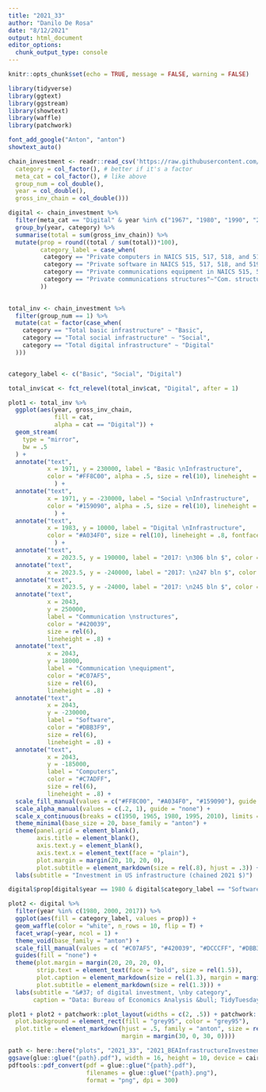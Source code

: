 ```yaml
---
title: "2021_33"
author: "Danilo De Rosa"
date: "8/12/2021"
output: html_document
editor_options:
  chunk_output_type: console
---
```


```r
knitr::opts_chunk$set(echo = TRUE, message = FALSE, warning = FALSE)
```

```r
library(tidyverse)
library(ggtext)
library(ggstream)
library(showtext)
library(waffle)
library(patchwork)

font_add_google("Anton", "anton")
showtext_auto()
```


```r
chain_investment <- readr::read_csv('https://raw.githubusercontent.com/rfordatascience/tidytuesday/master/data/2021/2021-08-10/chain_investment.csv', col_types = list(
  category = col_factor(), # better if it's a factor
  meta_cat = col_factor(), # like above
  group_num = col_double(),
  year = col_double(),
  gross_inv_chain = col_double()))

```

```r
digital <- chain_investment %>%
  filter(meta_cat == "Digital" & year %in% c("1967", "1980", "1990", "2000", "2010", "2017")) %>% 
  group_by(year, category) %>% 
  summarise(total = sum(gross_inv_chain)) %>%
  mutate(prop = round((total / sum(total))*100), 
         category_label = case_when(
          category == "Private computers in NAICS 515, 517, 518, and 519"~"Computers",
          category == "Private software in NAICS 515, 517, 518, and 519"~"Software",
          category == "Private communications equipment in NAICS 515, 517, 518, and 519"~"Com. equipment",
          category == "Private communications structures"~"Com. structures"
         ))
  
```

```r
total_inv <- chain_investment %>% 
  filter(group_num == 1) %>% 
  mutate(cat = factor(case_when(
    category == "Total basic infrastructure" ~ "Basic", 
    category == "Total social infrastructure" ~ "Social",
    category == "Total digital infrastructure" ~ "Digital"
  ))) 


category_label <- c("Basic", "Social", "Digital")

total_inv$cat <- fct_relevel(total_inv$cat, "Digital", after = 1)

plot1 <- total_inv %>% 
  ggplot(aes(year, gross_inv_chain, 
             fill = cat, 
             alpha = cat == "Digital")) + 
  geom_stream(
    type = "mirror", 
    bw = .5
  ) +
  annotate("text", 
           x = 1971, y = 230000, label = "Basic \nInfrastructure", 
           color = "#FF8C00", alpha = .5, size = rel(10), lineheight = .7, fontface = "italic", angle = 8
             ) +
  annotate("text", 
           x = 1971, y = -230000, label = "Social \nInfrastructure", 
           color = "#159090", alpha = .5, size = rel(10), lineheight = .7, fontface = "italic", angle = -8
             ) +
  annotate("text", 
           x = 1983, y = 10000, label = "Digital \nInfrastructure", 
           color = "#A034F0", size = rel(10), lineheight = .8, fontface = "italic"
             ) +
  annotate("text", 
           x = 2023.5, y = 190000, label = "2017: \n306 bln $", color = "#FF8C00", size = rel(6), lineheight = .8, alpha = .5) + 
  annotate("text", 
           x = 2023.5, y = -240000, label = "2017: \n247 bln $", color = "#159090", size = rel(6), lineheight = .8, alpha = .5) + 
  annotate("text", 
           x = 2023.5, y = -24000, label = "2017: \n245 bln $", color = "#A034F0", size = rel(6), lineheight = .8) + 
  annotate("text", 
           x = 2043, 
           y = 250000,
           label = "Communication \nstructures", 
           color = "#420039", 
           size = rel(6), 
           lineheight = .8) + 
  annotate("text", 
           x = 2043, 
           y = 18000,
           label = "Communication \nequipment", 
           color = "#C07AF5", 
           size = rel(6), 
           lineheight = .8) + 
  annotate("text", 
           x = 2043, 
           y = -230000,
           label = "Software", 
           color = "#DBB3F9", 
           size = rel(6), 
           lineheight = .8) + 
  annotate("text", 
           x = 2043, 
           y = -185000,
           label = "Computers", 
           color = "#C7ADFF", 
           size = rel(6), 
           lineheight = .8) + 
  scale_fill_manual(values = c("#FF8C00", "#A034F0", "#159090"), guide = "none") +
  scale_alpha_manual(values = c(.2, 1), guide = "none") +
  scale_x_continuous(breaks = c(1950, 1965, 1980, 1995, 2010), limits = c(NA, 2045)) +
  theme_minimal(base_size = 20, base_family = "anton") +
  theme(panel.grid = element_blank(),
        axis.title = element_blank(),
        axis.text.y = element_blank(), 
        axis.text.x = element_text(face = "plain"),
        plot.margin = margin(20, 10, 20, 0),
        plot.subtitle = element_markdown(size = rel(.8), hjust = .3)) +
  labs(subtitle = "Investment in US infrastructure (chained 2021 $)")
```

  
```r
digital$prop[digital$year == 1980 & digital$category_label == "Software"] <- 0

plot2 <- digital %>% 
  filter(year %in% c(1980, 2000, 2017)) %>% 
  ggplot(aes(fill = category_label, values = prop)) + 
  geom_waffle(color = "white", n_rows = 10, flip = T) +
  facet_wrap(~year, ncol = 1) +
  theme_void(base_family = "anton") +
  scale_fill_manual(values = c( "#C07AF5", "#420039", "#DCCCFF", "#DBB3F9")) +
  guides(fill = "none") +
  theme(plot.margin = margin(20, 20, 20, 0),
        strip.text = element_text(face = "bold", size = rel(1.5)),
        plot.caption = element_markdown(size = rel(1.3), margin = margin(5, 0, 10, 0)),
        plot.subtitle = element_markdown(size = rel(1.3))) +
  labs(subtitle = "&#37; of digital investment, \nby category",
       caption = "Data: Bureau of Economics Analysis &bull; TidyTuesday 2021/33")

```


```r
plot1 + plot2 + patchwork::plot_layout(widths = c(2, .5)) + patchwork::plot_annotation(title = "US Investments go <span style='color:#A034F0'>digital</span>", theme = theme(
  plot.background = element_rect(fill = "grey95", color = "grey95"),
  plot.title = element_markdown(hjust = .5, family = "anton", size = rel(5),
                                margin = margin(30, 0, 30, 0))))

path <- here::here("plots", "2021_33", "2021_BEAInfrastructureInvestments")
ggsave(glue::glue("{path}.pdf"), width = 16, height = 10, device = cairo_pdf)
pdftools::pdf_convert(pdf = glue::glue("{path}.pdf"), 
                      filenames = glue::glue("{path}.png"),
                      format = "png", dpi = 300)

```


